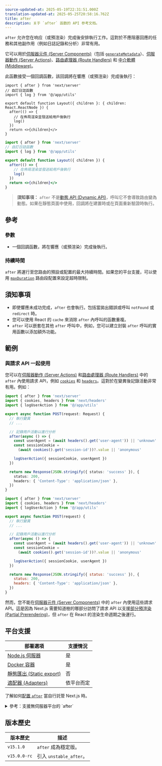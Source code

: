 ```yaml
---
source-updated-at: 2025-05-19T22:31:51.000Z
translation-updated-at: 2025-05-25T20:58:16.762Z
title: after
description: 关于 `after` 函数的 API 参考文档。
---
```


`after` 允许您在响应（或預渲染）完成後安排執行工作。這對於不應阻塞回應的任務和其他副作用（例如日誌記錄和分析）非常有用。

它可以用於[伺服器元件 (Server Components)](/docs/app/getting-started/server-and-client-components)（包括 [`generateMetadata`](https://nextjs.org/docs/app/api-reference/functions/generate-metadata)）、[伺服器動作 (Server Actions)](/docs/app/building-your-application/data-fetching/server-actions-and-mutations)、[路由處理器 (Route Handlers)](/docs/app/building-your-application/routing/route-handlers) 和 [中介軟體 (Middleware)](/docs/app/building-your-application/routing/middleware)。

此函數接受一個回調函數，該回調將在響應（或預渲染）完成後執行：

```tsx filename="app/layout.tsx" switcher
import { after } from 'next/server'
// 自訂日誌函數
import { log } from '@/app/utils'

export default function Layout({ children }: { children: React.ReactNode }) {
  after(() => {
    // 在佈局渲染並發送給用戶後執行
    log()
  })
  return <>{children}</>
}
```

```jsx filename="app/layout.jsx" switcher
import { after } from 'next/server'
// 自訂日誌函數
import { log } from '@/app/utils'

export default function Layout({ children }) {
  after(() => {
    // 在佈局渲染並發送給用戶後執行
    log()
  })
  return <>{children}</>
}
```

> **須知事項：** `after` 不是[動態 API (Dynamic API)](/docs/app/getting-started/partial-prerendering#dynamic-rendering)，呼叫它不會導致路由變為動態。如果在靜態頁面中使用，回調將在建置時或在頁面重新驗證時執行。

## 參考

### 參數

- 一個回調函數，將在響應（或預渲染）完成後執行。

### 持續時間

`after` 將運行至您路由的預設或配置的最大持續時間。如果您的平台支援，可以使用 [`maxDuration`](/docs/app/api-reference/file-conventions/route-segment-config#maxduration) 路由段配置來設定超時限制。

## 須知事項

- 即使響應未成功完成，`after` 也會執行。包括當拋出錯誤或呼叫 `notFound` 或 `redirect` 時。
- 您可以使用 React 的 `cache` 來消除 `after` 內呼叫的函數重複。
- `after` 可以嵌套在其他 `after` 呼叫中，例如，您可以建立封裝 `after` 呼叫的實用函數以添加額外功能。

## 範例

### 與請求 API 一起使用

您可以在[伺服器動作 (Server Actions)](/docs/app/building-your-application/data-fetching/server-actions-and-mutations) 和[路由處理器 (Route Handlers)](/docs/app/api-reference/file-conventions/route) 中的 `after` 內使用請求 API，例如 [`cookies`](/docs/app/api-reference/functions/cookies) 和 [`headers`](/docs/app/api-reference/functions/headers)。這對於在變異後記錄活動非常有用。例如：

```ts filename="app/api/route.ts" highlight={2,7-9} switcher
import { after } from 'next/server'
import { cookies, headers } from 'next/headers'
import { logUserAction } from '@/app/utils'

export async function POST(request: Request) {
  // 執行變異
  // ...

  // 記錄用戶活動以進行分析
  after(async () => {
    const userAgent = (await headers().get('user-agent')) || 'unknown'
    const sessionCookie =
      (await cookies().get('session-id'))?.value || 'anonymous'

    logUserAction({ sessionCookie, userAgent })
  })

  return new Response(JSON.stringify({ status: 'success' }), {
    status: 200,
    headers: { 'Content-Type': 'application/json' },
  })
}
```

```js filename="app/api/route.js" highlight={2,7-9} switcher
import { after } from 'next/server'
import { cookies, headers } from 'next/headers'
import { logUserAction } from '@/app/utils'

export async function POST(request) {
  // 執行變異
  // ...

  // 記錄用戶活動以進行分析
  after(async () => {
    const userAgent = (await headers().get('user-agent')) || 'unknown'
    const sessionCookie =
      (await cookies().get('session-id'))?.value || 'anonymous'

    logUserAction({ sessionCookie, userAgent })
  })

  return new Response(JSON.stringify({ status: 'success' }), {
    status: 200,
    headers: { 'Content-Type': 'application/json' },
  })
}
```

然而，您不能在[伺服器元件 (Server Components)](/docs/app/getting-started/server-and-client-components) 中的 `after` 內使用這些請求 API。這是因為 Next.js 需要知道樹的哪部分訪問了請求 API 以支援[部分預渲染 (Partial Prerendering)](/docs/app/getting-started/partial-prerendering)，但 `after` 在 React 的渲染生命週期之後運行。

## 平台支援

| 部署選項                                                                 | 支援情況         |
| ----------------------------------------------------------------------- | ---------------- |
| [Node.js 伺服器](/docs/app/getting-started/deploying#nodejs-server)     | 是               |
| [Docker 容器](/docs/app/getting-started/deploying#docker)               | 是               |
| [靜態匯出 (Static export)](/docs/app/getting-started/deploying#static-export) | 否               |
| [適配器 (Adapters)](/docs/app/getting-started/deploying#adapters)       | 依平台而定       |

了解如何[配置 `after`](/docs/app/guides/self-hosting#after) 當自行託管 Next.js 時。

<details id="after-serverless">
  <summary>參考：支援無伺服器平台的 `after`</summary>
  在無伺服器環境中使用 `after` 需要等待異步任務在響應發送後完成。在 Next.js 和 Vercel 中，這是透過名為 `waitUntil(promise)` 的原語實現的，它延長無伺服器調用的生命週期，直到傳遞給 [`waitUntil`](https://vercel.com/docs/functions/functions-api-reference#waituntil) 的所有 Promise 都完成。

如果您希望您的用戶能夠運行 `after`，您必須提供行為類似的 `waitUntil` 的實現。

當呼叫 `after` 時，Next.js 會像這樣訪問 `waitUntil`：

```jsx
const RequestContext = globalThis[Symbol.for('@next/request-context')]
const contextValue = RequestContext?.get()
const waitUntil = contextValue?.waitUntil
```

這意味著 `globalThis[Symbol.for('@next/request-context')]` 預期包含如下對象：

```tsx
type NextRequestContext = {
  get(): NextRequestContextValue | undefined
}

type NextRequestContextValue = {
  waitUntil?: (promise: Promise<any>) => void
}
```

以下是實現範例。

```tsx
import { AsyncLocalStorage } from 'node:async_hooks'

const RequestContextStorage = new AsyncLocalStorage<NextRequestContextValue>()

// 定義並注入 Next.js 將使用的存取器
const RequestContext: NextRequestContext = {
  get() {
    return RequestContextStorage.getStore()
  },
}
globalThis[Symbol.for('@next/request-context')] = RequestContext

const handler = (req, res) => {
  const contextValue = { waitUntil: YOUR_WAITUNTIL }
  // 提供值
  return RequestContextStorage.run(contextValue, () => nextJsHandler(req, res))
}
```

</details>

## 版本歷史

| 版本歷史       | 描述                  |
| ------------- | --------------------- |
| `v15.1.0`     | `after` 成為穩定版。  |
| `v15.0.0-rc`  | 引入 `unstable_after`。 |